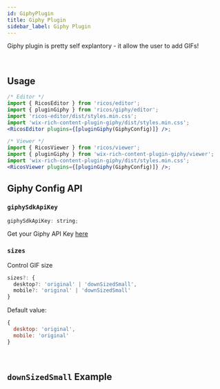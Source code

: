 ```yaml
---
id: GiphyPlugin
title: Giphy Plugin
sidebar_label: Giphy Plugin
---
```



Giphy plugin is pretty self explantory - it allow the user to add GIFs!

<div className="card">
  <RicosEditorWithMobile
    content={createContent('Add A GIF to get the party started!')}
    placeholder={'Type here!'}
    plugins={[pluginGiphy({ giphySdkApiKey: 'HXSsAGVNzjeUjhKfhhD9noF8sIbpYDsV' })]}
  />
</div>
<br />

## Usage

```jsx
/* Editor */
import { RicosEditor } from 'ricos/editor';
import { pluginGiphy } from 'ricos/giphy/editor';
import 'ricos-editor/dist/styles.min.css';
import 'wix-rich-content-plugin-giphy/dist/styles.min.css';
<RicosEditor plugins={[pluginGiphy(GiphyConfig)]} />;

/* Viewer */
import { RicosViewer } from 'ricos/viewer';
import { pluginGiphy } from 'wix-rich-content-plugin-giphy/viewer';
import 'wix-rich-content-plugin-giphy/dist/styles.min.css';
<RicosViewer plugins={[pluginGiphy(GiphyConfig)]} />;
```

## Giphy Config API

### `giphySdkApiKey`

```jsx
giphySdkApiKey: string;
```

Get your Giphy API Key <a href="https://support.giphy.com/hc/en-us/articles/360020283431-Request-A-GIPHY-API-Key">here</a>

### `sizes`

Control GIF size

```jsx
sizes?: {
  desktop?: 'original' | 'downSizedSmall',
  mobile?: 'original' | 'downSizedSmall'
}
```

Default value:

```jsx
{
  desktop: 'original',
  mobile: 'original'
}
```

<br />

## `downSizedSmall` Example

<div className="card">
  <RicosEditorWithMobile
    content={createContent('This is the down-sized playground, enjoy')}
    placeholder={'Type here!'}
    plugins={[
      pluginGiphy({
        giphySdkApiKey: 'HXSsAGVNzjeUjhKfhhD9noF8sIbpYDsV',
        sizes: { desktop: 'downSizedSmall' },
      }),
    ]}
  />
</div>
